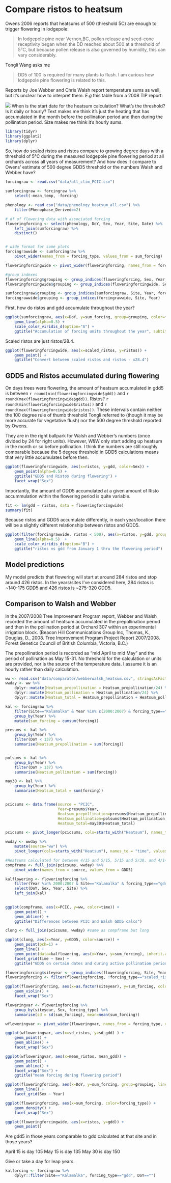 # Compare ristos to heatsum

Owens 2006 reports that heatsums of 500 (threshold 5C) are enough to trigger flowering in lodgepole:

> In lodgepole pine near Vernon,BC, pollen release and seed-cone receptivity began when the DD reached about 500 at a threshold of 5°C, but because pollen release is also governed by humidity, this can vary considerably.

Tongli Wang asks me 

> DD5 of 100 is required for many plants to flush. I am curious how lodgepole pine flowering is related to this. 

Reports by Joe Webber and Chris Walsh report temperature sums as well, but it's unclear how to interpret them. *E.g* this table from a 2008 TIP report:

![](webberwalsh2008.png)
When is the start date for the heatsum calculation? What's the threshold? Is it daily or hourly? Text makes me think it's just the heating that has accumulated in the month before the pollination period and then during the pollination period. Size makes me think it's hourly sums.

```r
library(tidyr)
library(ggplot2)
library(dplyr)
```

So, how do scaled ristos and ristos compare to growing degree days with a threshold of 5°C during the measured lodgepole pine flowering period at all orchards across all years of measurement? And how does it compare to Owens' estimate of 500 degree GDD5 threshold or the numbers Walsh and Webber have?

```r
forcingraw <- read.csv("data/all_clim_PCIC.csv")
    
sumforcingraw <- forcingraw %>%
    select(-mean_temp, -forcing)

phenology <- read.csv("data/phenology_heatsum_all.csv") %>%
    filter(Phenophase_Derived==2)

# df of flowering data with associated forcing
floweringforcing <- select(phenology, DoY, Sex, Year, Site, Date) %>%
    left_join(sumforcingraw) %>%
    distinct()


# wide format for some plots
forcingrawwide <- sumforcingraw %>%
    pivot_wider(names_from = forcing_type, values_from = sum_forcing)

floweringforcingwide <- pivot_wider(floweringforcing, names_from = forcing_type, values_from = sum_forcing)

#group indexes
floweringforcing$grouping <- group_indices(floweringforcing, Sex, Year, Site, forcing_type)
floweringforcingwide$grouping <- group_indices(floweringforcingwide, Sex, Year, Site)

sumforcingraw$grouping <- group_indices(sumforcingraw, Site, Year, forcing_type)
forcingrawwide$grouping <- group_indices(forcingrawwide, Site, Year)
```

First, how do ristos and gdd accumulate throughout the year?

```r

ggplot(sumforcingraw, aes(x=DoY, y=sum_forcing, group=grouping, color=forcing_type)) +
    geom_line(alpha=0.5) +
    scale_color_viridis_d(option="A") +
    ggtitle("Accumulation of forcing units throughout the year", subtitle = "All seed orchard sites, years 1997-2011")
```

Scaled ristos are just ristos/28.4.

```r
ggplot(floweringforcingwide, aes(x=scaled_ristos, y=ristos)) +
    geom_point() +
    ggtitle("Convert between scaled ristos and ristos - x28.4")
```

## GDD5 and Ristos accumulated during flowering
On days trees were flowering, the amount of heatsum accumulated in gdd5 is between `r round(min(floweringforcingwide$gdd))` and `r round(max(floweringforcingwide$gdd))`. Ristos? `r round(min(floweringforcingwide$ristos))` and `r round(max(floweringforcingwide$ristos))`. These intervals contain neither the 100 degree rule of thumb threshold Tongli referred to (though it may be more accurate for vegetative flush) nor the 500 degree threshold reported by Owens.

They are in the right ballpark for Walsh and Webber's numbers (once divided by 24 for right units). However, W&W only start adding up heatsum in the month or so before pollination. I think the numbers are still roughly comparable because the 5 degree threshold in GDD5 calculations means that very little accumulates before then.

```r
ggplot(floweringforcingwide, aes(x=ristos, y=gdd, color=Sex)) +
    geom_point(alpha=0.5) +
    ggtitle("GDD5 and Ristos during flowering") +
    facet_wrap("Sex")
```

Importantly, the amount of GDD5 accumulated at a given amount of Risto accummulation within the flowering period is quite variable. 

```r
fit <- lm(gdd ~ ristos, data = floweringforcingwide)
summary(fit)
```

Because ristos and GDD5 accumulate differently, in each year/location there will be a slightly different relationship between ristos and GDD5.

```r
ggplot(filter(forcingrawwide, ristos < 500), aes(x=ristos, y=gdd, group=grouping, color=Site)) +
    geom_line(alpha=0.5)  +
    scale_color_viridis_d(option="B") +
    ggtitle("ristos vs gdd from January 1 thru the flowering period")
```

## Model predictions
My model predicts that flowering will start at around 284 ristos and stop around 426 ristos. In the years/sites I've considered here, 284 ristos is ~140-175 GDD5 and 426 ristos is ~275-320 GDD5.

## Comparison to Walsh and Webber
In the 2007/2008 Tree Improvement Program report, Webber and Walsh recorded the amount of heatsum accumulated in the prepollination period and then in the pollination period at Orchard 307 within an experimental irrigation block. (Beacon Hill Communications Group Inc, Thomas, K., Douglas, D., 2008. Tree Improvement Program Project Report 2007/2008. Forest Genetics Council of British Columbia, Victoria, B.C.)

The prepollination period is recorded as "mid April to mid May" and the period of pollination as May 15-31. No threshold for the calculation or units are provided, nor is the source of the temperature data. I assume it is an hourly rather than daily calculation.

```r
ww <- read.csv("data/comparator/webberwalsh_heatsum.csv", stringsAsFactors = FALSE, header = TRUE)
wwday <- ww %>%
    dplyr::mutate(Heatsum_prepollination = Heatsum_prepollination/24) %>%
    dplyr::mutate(Heatsum_pollination = Heatsum_pollination/24) %>%
    dplyr::mutate(Heatsum_total = Heatsum_prepollination + Heatsum_pollination)

kal <- forcingraw %>%
    filter(Site=="Kalamalka" & Year %in% c(2000:2007) & forcing_type=="gdd" & DoY %in% c(106:151)) %>%
    group_by(Year) %>%
    mutate(sum_forcing = cumsum(forcing))

presums <- kal %>%
    group_by(Year) %>%
    filter(DoY < 137) %>%
    summarise(Heatsum_prepollination = sum(forcing))


polsums <- kal %>%
    group_by(Year) %>%
    filter(DoY > 137) %>%
    summarise(Heatsum_pollination = sum(forcing))

may30 <- kal %>%
    group_by(Year) %>%
    summarise(Heatsum_total = sum(forcing))


pcicsums <- data.frame(source = "PCIC", 
                       Year=presums$Year, 
                       Heatsum_prepollination=presums$Heatsum_prepollination, 
                       Heatsum_pollination=polsums$Heatsum_pollination,
                       Heatsum_total=may30$Heatsum_total)

pcicsums <- pivot_longer(pcicsums, cols=starts_with("Heatsum"), names_to = "time", values_to="GDD5")

wwday <- wwday %>%
    mutate(source="ww") %>%
    pivot_longer(cols=starts_with("Heatsum"), names_to = "time", values_to="GDD5")

#Heatsums calculated for between 4/15 and 5/15, 5/15 and 5/30, and 4/14 and 5/30 using PCIC data and also the numbers reported by Walsh and Webber
compframe <- full_join(pcicsums, wwday) %>%
    pivot_wider(names_from = source, values_from = GDD5) 

kalflowering <- floweringforcing %>%
    filter(Year %in% 2000:2007 & Site=="Kalamalka" & forcing_type=="gdd") %>%
    select(DoY, Sex, Year, Site) %>%
    left_join(kal)
    

ggplot(compframe, aes(x=PCIC, y=ww, color=time)) +
    geom_point() +
    geom_abline() +
    ggtitle("Differences between PCIC and Walsh GDD5 calcs")

clong <- full_join(pcicsums, wwday) #same as compframe but long

ggplot(clong, aes(x=Year, y=GDD5, color=source)) +
    geom_point(pch=1) +
    geom_line() +
    geom_point(data=kalflowering, aes(x=Year, y=sum_forcing), inherit.aes = FALSE) +
    facet_grid(time ~ Sex) +
    ggtitle("GDD5 on certain dates and during active pollination period", subtitle = "PCIC and Walsh data, between 4/15 and 5/15, 5/15 and 5/30, and 4/14 and 5/30")

```

```r
floweringforcing$siteyear <- group_indices(floweringforcing, Site, Year)
floweringforcing <- filter(floweringforcing, !forcing_type=="scaled_ristos")

ggplot(floweringforcing, aes(x=as.factor(siteyear), y=sum_forcing, color=forcing_type)) +
    geom_violin() +
    facet_wrap("Sex")

floweringvar <- floweringforcing %>%
    group_by(siteyear, Sex, forcing_type) %>%
    summarise(sd = sd(sum_forcing), mean=mean(sum_forcing))

wfloweringvar <- pivot_wider(floweringvar, names_from = forcing_type, values_from = c(sd, mean))

ggplot(wfloweringvar, aes(x=sd_ristos, y=sd_gdd) ) +
    geom_point() +
    geom_abline() +
    facet_wrap("Sex")

ggplot(wfloweringvar, aes(x=mean_ristos, mean_gdd)) +
    geom_point() +
    geom_abline() +
    facet_wrap("Sex") +
    ggtitle("mean forcing during flowering period")

ggplot(floweringforcing, aes(x=DoY, y=sum_forcing, group=grouping, linetype=forcing_type, color=Site)) +
    geom_line() +
    facet_grid(Sex ~ Year)

ggplot(floweringforcing, aes(x=sum_forcing, color=forcing_type)) +
    geom_density() +
    facet_wrap("Sex")

ggplot(floweringforcingwide, aes(x=ristos, y=gdd)) +
    geom_point()


```
Are gdd5 in those years comparable to gdd calculated at that site and in those years?

April 15 is day 105
May 15 is day 135
May 30 is day 150

Give or take a day for leap years.

```r

kalforcing <- forcingraw %>%
    dplyr::filter(Site=="Kalamalka", forcing_type=="gdd", DoY=="")
```

